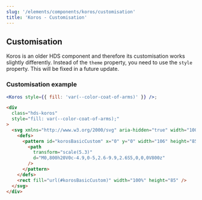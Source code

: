 ```yaml
---
slug: '/elements/components/koros/customisation'
title: 'Koros - Customisation'
---
```



## Customisation

Koros is an older HDS component and therefore its customisation works slightly differently. Instead of the <code>theme</code> property, you need to use the <code>style</code> property. This will be fixed in a future update.

### Customisation example
<Playground>

```jsx
<Koros style={{ fill: 'var(--color-coat-of-arms)' }} />;
```

```html
<div
  class="hds-koros"
  style="fill: var(--color-coat-of-arms);"
>
  <svg xmlns="http://www.w3.org/2000/svg" aria-hidden="true" width="100%" height="85">
    <defs>
      <pattern id="korosBasicCustom" x="0" y="0" width="106" height="85" patternUnits="userSpaceOnUse">
        <path
          transform="scale(5.3)"
          d="M0,800h20V0c-4.9,0-5,2.6-9.9,2.6S5,0,0,0V800z"
        />
      </pattern>
    </defs>
    <rect fill="url(#korosBasicCustom)" width="100%" height="85" />
  </svg>
</div>
```

</Playground>

